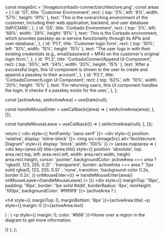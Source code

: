 
  const imageSrc = '/images/corbado-connect/architecture.png';
  const areas = [
    {
      id: 'G1',
      title: 'Customer Environment',
      rect: { top: '3%', left: '8%', width: '57%', height: '91%' },
      text: 'This is the overarching environment of the customer, including their web application, backend, and user database (IdP/CIAM).',
    },
    {
      id: 'G5',
      title: 'Corbado Environment',
      rect: { top: '3%', left: '68%', width: '29%', height: '91%' },
      text: 'This is the Corbado environment, which provides passkey-as-a-service functionality through its APIs and user database.',
    },
    {
      id: 'P1.1',
      title: 'Customer login form',
      rect: { top: '30%', left: '10%', width: '15%', height: '15%' },
      text: "The user logs in with their existing credentials (e.g., email/password + MFA) on the customer's original login form.",
    },
    {
      id: 'P1.2',
      title: 'CorbadoConnectAppend UI Component',
      rect: { top: '30%', left: '34%', width: '20%', height: '15%' },
      text: 'After a successful login, this UI component is shown to the user to create and append a passkey to their account.',
    },
    {
        id: 'P2.1',
        title: 'CorbadoConnectLogin UI Component',
        rect: { top: '62%', left: '10%', width: '20%', height: '15%' },
        text: 'For returning users, this UI component handles the login. It checks if a passkey exists for the user.',
    },
  ];

  const [activeArea, setActiveArea] = useState(null);

  const handleMouseEnter = useCallback((area) => {
    setActiveArea(area);
  }, []);

  const handleMouseLeave = useCallback(() => {
    setActiveArea(null);
  }, []);

  return (
    <div style={{ fontFamily: 'sans-serif' }}>
      <div style={{ position: 'relative', display: 'inline-block' }}>
        <img src={imageSrc} alt="Architecture Diagram" style={{ display: 'block', width: '100%' }} />
        {areas.map(area => (
          <div
            key={area.id}
            title={area.title}
            style={{
              position: 'absolute',
              top: area.rect.top,
              left: area.rect.left,
              width: area.rect.width,
              height: area.rect.height,
              cursor: 'pointer',
              backgroundColor: activeArea === area ? 'rgba(0, 123, 255, 0.2)' : 'transparent',
              border: activeArea === area ? '2px solid rgba(0, 123, 255, 0.5)' : 'none',
              transition: 'background-color 0.2s, border 0.2s',
            }}
            onMouseEnter={() => handleMouseEnter(area)}
            onMouseLeave={handleMouseLeave}
          />
        ))}
      </div>
      <div style={{ marginTop: '16px', padding: '16px', border: '1px solid #ddd', borderRadius: '4px', minHeight: '100px', backgroundColor: '#f9f9f9' }}>
        {activeArea ? (
          <div>
            <h4 style={{ marginTop: 0, marginBottom: '8px' }}>{activeArea.title}</h4>
            <p style={{ margin: 0 }}>{activeArea.text}</p>
          </div>
        ) : (
          <p style={{ margin: 0, color: '#666' }}>Hover over a region in the diagram to get more information.</p>
        )}
      </div>
    </div>
  );
};

